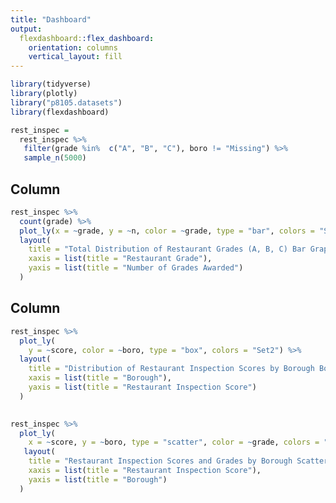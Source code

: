 ```yaml
---
title: "Dashboard"
output: 
  flexdashboard::flex_dashboard:
    orientation: columns
    vertical_layout: fill
---
```

```r
library(tidyverse)
library(plotly)
library("p8105.datasets")
library(flexdashboard)


```

```r
rest_inspec =
  rest_inspec %>% 
   filter(grade %in%  c("A", "B", "C"), boro != "Missing") %>%
   sample_n(5000)
```

Column {data-width=550}
-----------------------------------------------------------------------


```r

rest_inspec %>%
  count(grade) %>%
  plot_ly(x = ~grade, y = ~n, color = ~grade, type = "bar", colors = "Set3" ) %>%
  layout(
    title = "Total Distribution of Restaurant Grades (A, B, C) Bar Graph",
    xaxis = list(title = "Restaurant Grade"),
    yaxis = list(title = "Number of Grades Awarded")
  )


```

Column {data-width=650}
-----------------------------------------------------------------------



```r
rest_inspec %>%
  plot_ly(
    y = ~score, color = ~boro, type = "box", colors = "Set2") %>%
  layout(
    title = "Distribution of Restaurant Inspection Scores by Borough Boxplot",
    xaxis = list(title = "Borough"),
    yaxis = list(title = "Restaurant Inspection Score")
  )
  
```



```r


rest_inspec %>%
  plot_ly(
    x = ~score, y = ~boro, type = "scatter", color = ~grade, colors = "Set1") %>%
   layout(
    title = "Restaurant Inspection Scores and Grades by Borough Scatterplot",
    xaxis = list(title = "Restaurant Inspection Score"),
    yaxis = list(title = "Borough")
  )

```

